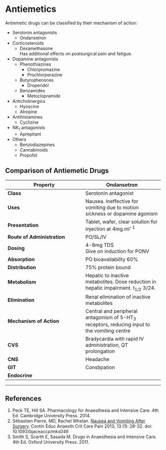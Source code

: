 # Antiemetics


Antiemetic drugs can be classified by their mechanism of action:

* Serotonin antagonists
    * Ondansetron
* Corticosteroids
    * Dexamethasone\
    Has additional effects on postsurgical pain and fatigue.
* Dopamine antagonists
    * Phenothiazines
        * Chlorpromazine
        * Prochlorperazine
    * Butyrophenones
        * Droperidol
    * Benzamides
        * Metoclopramide
* Anticholinergics
    * Hyoscine
    * Atropine
* Antihistamines
    * Cyclizine
* NK~1~ antagonists
    * Aprepitant
* Others
    * Benzodiazepines
    * Cannabinoids
    * Propofol

## Comparison of Antiemetic Drugs

|Property|Ondansetron|Droperidol|Metoclopramide|Cyclizine
|--|--|
|**Class**|Serotonin antagonist|Benzamide dopamine antagonist|Dopamine antagonist|Piperazine derivative/H~1~ antagonist|
|**Uses**|Nausea. Ineffective for vomiting due to motion sickness or dopamine agonism|Antiemetic, sedation, behavioural control|Prokinetic, antiemetic|Antiemetic (including motion sickness and radiation sickness)
|**Presentation**|Tablet, wafer, clear solution for injection at 4mg.ml^-1^|Clear solution in brown glass, incompatible with thiopentone and methohexital|Clear solution in plastic|50mg tablets or 50mg.ml^-1^ light-sensitive solution
|**Route of Administration**|PO/SL/IV|IV|IV/PO|PO/IV/IM
|**Dosing**|4-8mg TDS <br>Give on induction for PONV|IV<br>Give at end of surgery for PONV|25-50mg IV (note 10mg has no antiemetic properties|1mg.kg^-1^ up to 150mg per day
|**Absorption**|PO bioavailability 60%||PO bioavailability 30-90%|PO bioavailability 80%
|**Distribution**|75% protein bound|90% protein bound, V~D~ 2L.kg^-1^|Minimal protein binding, V~D~ ~3L.kg^-1^||
|**Metabolism**|Hepatic to inactive metabolites. Dose reduction in hepatic impairment. t~1/2~ 3/24.|Extensive hepatic metabolism|Hepatic metabolism|Hepatic to inactive metabolites|
|**Elimination**|Renal elimination of inactive metabolites|Renal and hepatic of drug and metabolites|Renal of 20% unchanged drug and remainder as metabolites|Renal of metabolites|
|**Mechanism of Action**|Central and peripheral antagonism of 5-HT~3~ receptors, reducing input to the vomiting centre|Central D~2~ blockade and post-synaptic GABA antagonism|Antiemetic activity via central D~2~ antagonism, prokinetic activity via muscarinic agonism, peripheral D~2~ antagonism|Competitive H~1~ antagonist and anticholinergic at M~1~, M~2~, M~3~ receptors
|**CVS**|Bradycardia with rapid IV administration, QT prolongation|QT prolongation, hypotension secondary to α antagonism|↑/↓ HR, ↑/↓ BP|↑ HR and ↓ BP due to α antagonism
|**CNS**|Headache|Sedation (neurolepsis), extrapyramidal symptoms in ~1%|Extrapyramidal symptoms, neuroleptic malignant syndrome|Sedation|
|**GIT**|Constipation|Antiemetic|Antiemetic, prokinetic|Increased LoS tone|
|**Endocrine**|||Hyperprolactinaemia||


---
## References

1. Peck TE, Hill SA. Pharmacology for Anaesthesia and Intensive Care. 4th Ed. Cambridge University Press. 2014.\
2. Sébastien Pierre, MD, Rachel Whelan. [Nausea and Vomiting After Surgery](https://academic.oup.com/bjaed/article/13/1/28/281153/Nausea-and-vomiting-after-surgery). Contin Educ Anaesth Crit Care Pain 2013; 13 (1): 28-32. doi: 10.1093/bjaceaccp/mks046
3. Smith S, Scarth E, Sasada M. Drugs in Anaesthesia and Intensive Care. 4th Ed. Oxford University Press. 2011.
